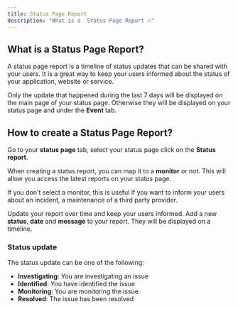 ```yaml
---
title: Status Page Report
description: "What is a  Status Page Report 🔥"
---
```

## What is a Status Page Report?

A status page report is a timeline of status updates that can be shared with your users. It is a great way to keep your users informed about the status of your application, website or service.

Only the update that happened during the last 7 days will be displayed on the main page of your status page.
Otherwise they will be displayed on your status page and under the **Event** tab.

## How to create a Status Page Report?

Go to your **status page** tab, select your status page click on the **Status report**.

When creating a status report, you can map it to a **monitor** or not. This will allow you access the latest reports on your status
page.

If you don't select a monitor, this is useful if you want to inform your users about an incident, a maintenance of a third party provider.

Update your report over time and keep your users informed. Add a new **status**,
**date** and **message** to your report. They will be displayed on a timeline.


### Status update

The status update can be one of the following:

- **Investigating**: You are investigating an issue
- **Identified**: You have identified the issue
- **Monitoring**: You are monitoring the issue
- **Resolved**: The issue has been resolved


